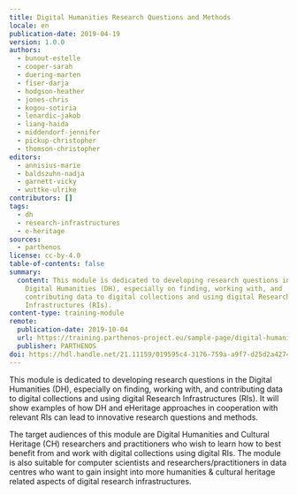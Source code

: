```yaml
---
title: Digital Humanities Research Questions and Methods
locale: en
publication-date: 2019-04-19
version: 1.0.0
authors:
  - bunout-estelle
  - cooper-sarah
  - duering-marten
  - fiser-darja
  - hodgson-heather
  - jones-chris
  - kogou-sotiria
  - lenardic-jakob
  - liang-haida
  - middendorf-jennifer
  - pickup-christopher
  - thomson-christopher
editors:
  - annisius-marie
  - baldszuhn-nadja
  - garnett-vicky
  - wuttke-ulrike
contributors: []
tags:
  - dh
  - research-infrastructures
  - e-heritage
sources:
  - parthenos
license: cc-by-4.0
table-of-contents: false
summary:
  content: This module is dedicated to developing research questions in the
    Digital Humanities (DH), especially on finding, working with, and
    contributing data to digital collections and using digital Research
    Infrastructures (RIs).
content-type: training-module
remote:
  publication-date: 2019-10-04
  url: https://training.parthenos-project.eu/sample-page/digital-humanities-research-questions-and-methods/
  publisher: PARTHENOS
doi: https://hdl.handle.net/21.11159/019595c4-3176-759a-a9f7-d25d2a427499
---
```

This module is dedicated to developing research questions in the Digital Humanities (DH), especially on finding, working with, and contributing data to digital collections and using digital Research Infrastructures (RIs). It will show examples of how DH and eHeritage approaches in cooperation with relevant RIs can lead to innovative research questions and methods.

The target audiences of this module are Digital Humanities and Cultural Heritage (CH) researchers and practitioners who wish to learn how to best benefit from and work with digital collections using digital RIs. The module is also suitable for computer scientists and researchers/practitioners in data centres who want to gain insight into more humanities & cultural heritage related aspects of digital research infrastructures.

<ExternalResource title="Interested in learning more?" subtitle="Check out Digital Humanities Research Questions and Methods on PARTHENOS" url="https://training.parthenos-project.eu/sample-page/digital-humanities-research-questions-and-methods/" />
